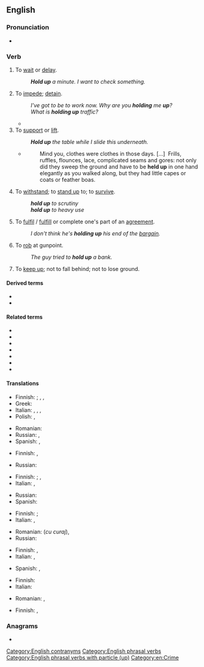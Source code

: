 {{also|holdup|hold-up}}
==English==

===Pronunciation===
* {{audio|en|en-au-hold up.ogg|Audio (AU)}}

===Verb===
{{en-verb|holds up|holding up|held up}}

# {{lb|en|idiomatic|intransitive}} To [[wait]] or [[delay]].
#: '''''Hold up''' a minute. I want to check something.''
# {{lb|en|transitive}} To [[impede]]; [[detain]].
#: ''I've got to be to work now. Why are you '''holding''' me '''up'''?''
#: ''What is '''holding up''' traffic?''
#* {{quote-journal|en|date=May 13, 2012|author=Andrew Benson|work=BBC Sport
|title=[http://www.bbc.co.uk/sport/0/formula1/18051941 Williams's Pastor Maldonado takes landmark Spanish Grand Prix win]
|passage=It worked to perfection. Ferrari's decision not to stop on the next lap simply made life easier, especially when Alonso was '''held up''' by Marussia's Charles Pic during that period - for which the Frenchman earned a drive-through penalty.}}
# To [[support]] or [[lift]].
#: '''''Hold up''' the table while I slide this underneath.''
#* {{RQ:Chrsty Atbgrfy|II|4}}
#*: Mind you, clothes were clothes in those days. [&hellip;]&nbsp; Frills, ruffles, flounces, lace, complicated seams and gores: not only did they sweep the ground and have to be '''held up''' in one hand elegantly as you walked along, but they had little capes or coats or feather boas.
# {{lb|en|idiomatic}} To [[withstand]]; to [[stand up]] to; to [[survive]].
#: '''''hold up''' to scrutiny''
#: '''''hold up''' to heavy use''
# {{lb|en|idiomatic}} To [[fulfil]] / [[fulfill]] or complete one's part of an [[agreement]].
#: ''I don't think he's '''holding up''' his end of the [[bargain]].''
# {{lb|en|idiomatic}} To [[rob]] at gunpoint.
#: ''The guy tried to '''hold up''' a bank.''
# To [[keep up]]; not to fall behind; not to lose ground.
#: {{rfquotek|en|Collier}}

====Derived terms====
* {{l|en|hold up to}}
* {{l|en|hold up one's end}}

====Related terms====
* {{l|en|hang up}}
* {{l|en|hold off}}
* {{l|en|hold it}}
* {{l|en|hold-up}}
* {{l|en|uphold}}
* {{l|en|stick up}}
* {{l|en|forhold}}

====Translations====
{{trans-top|to wait or delay}}
* Finnish: {{t+|fi|odottaa}} {{qualifier|to wait}}; {{t|fi|viivästyttää}} {{qualifier|to delay, tr.}}, {{t|fi|viivästyä}}, {{t|fi|[[olla]] [[myöhässä]]}} {{qualifier|to delay, intr.}}
* Greek: {{t+|el|αργώ}}
* Italian: {{t+|it|ritardare}}, {{t+|it|rallentare}}, {{t+|it|frenare}}, {{t+|it|aspettare}}
* Polish: {{t+|pl|wstrzymać}}, {{t+|pl|opóźnić}}
{{trans-mid}}
* Romanian: {{t+|ro|întârzia}}
* Russian: {{t+|ru|задерживать}}, {{t+|ru|ждать|impf}}
* Spanish: {{t+|es|aguaitar}} {{qualifier|Am.}}, {{t+|es|esperar}}
{{trans-bottom}}

{{trans-top|to impede, detain}}
* Finnish: {{t+|fi|pidätellä}}, {{t+|fi|viivyttää}}
{{trans-mid}}
* Russian: {{t+|ru|задерживать}}
{{trans-bottom}}

{{trans-top|to support or lift}}
* Finnish: {{t|fi|kannatella}} {{qualifier|to support}}; {{t+|fi|nostaa}}, {{t+|fi|kohottaa}} {{qualifier|to lift}}
* Italian: {{t+|it|sollevare}}, {{t+|it|alzare}}
{{trans-mid}}
* Russian: {{t+|ru|приподнимать|impf}}
* Spanish: {{t+|es|sostener}}
{{trans-bottom}}

{{trans-top|to withstand; to stand up to; to survive}}
* Finnish: {{t+|fi|kestää}}; {{t+|fi|läpäistä}}
* Italian: {{t+|it|sostenere}}, {{t+|it|fronteggiare}}
{{trans-mid}}
* Romanian: {{t+|ro|înfrunta}} (''cu curaj''), {{t+|ro|stăvili}}
* Russian: {{t+|ru|выдерживать|impf}}
{{trans-bottom}}

{{trans-top|to fulfil / fulfill or complete one's part of an agreement}}
* Finnish: {{t+|fi|täyttää}}, {{t+|fi|noudattaa}}
* Italian: {{t+|it|mantenere}}, {{t|it|attenersi}}
{{trans-mid}}
* Spanish: {{t+|es|mantener}}, {{t+|es|cumplir}}
{{trans-bottom}}

{{trans-top|to rob at gunpoint}}
* Finnish: {{t|fi|[[ryöstää]] [[aseella]] [[uhaten]]}}
* Italian: {{t+|it|rapinare}}
{{trans-mid}}
* Romanian: {{t+|ro|jefui}}, {{t+|ro|prăda}}
{{trans-bottom}}

{{trans-top|to keep up; not to fall behind; not to lose ground}}
* Finnish: {{t|fi|pitää pintansa}}, {{t|fi|[[pysyä]] [[mukana]]}}
{{trans-mid}}
{{trans-bottom}}

===Anagrams===
* {{anagrams|en|a=dhlopu|Uphold|uphold}}

[[Category:English contranyms]]
[[Category:English phrasal verbs]]
[[Category:English phrasal verbs with particle (up)]]
[[Category:en:Crime]]